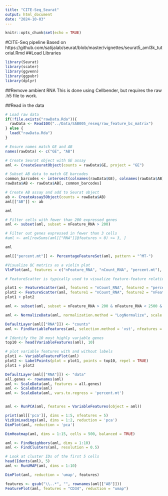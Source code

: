 ```yaml
---
title: "CITE-Seq_Seurat"
output: html_document
date: "2024-10-03"
---
```


```r
knitr::opts_chunk$set(echo = TRUE)
```

#CITE-Seq pipeline
Based on https://github.com/satijalab/seurat/blob/master/vignettes/seurat5_aml3k_tutorial.Rmd
##Load Libraries
```r
library(Seurat)
library(scater)
library(ggvenn)
library(ggpubr)
library(dplyr)
```

##Remove ambient RNA
This is done using Cellbender, but requires the raw .h5 file to work.

##Read in the data
```r
# Load raw data
if(!file.exists("rawData.Rda")){
  rawData <- Read10X("../Data/SAB005_reseq/raw_feature_bc_matrix")
} else {
  load("rawData.Rda")
}

# Ensure names match GE and AB
names(rawData) <- c("GE", "AB")

# Create Seurat object with GE assay
aml <- CreateSeuratObject(counts = rawData$GE, project = "GE")

# Subset AB data to match GE barcodes
common_barcodes <- intersect(colnames(rawData$GE), colnames(rawData$AB))
rawData$AB <- rawData$AB[, common_barcodes]

# Create AB assay and add to Seurat object
ab <- CreateAssay5Object(counts = rawData$AB)
aml[["AB"]] <- ab

aml
```

```r
# Filter cells with fewer than 200 expressed genes
aml <- subset(aml, subset = nFeature_RNA > 200)

# Filter out genes expressed in fewer than 3 cells
#aml <- aml[rowSums(aml[["RNA"]]@features > 0) >= 3, ]

aml

```

```r
aml[["percent.mt"]] <- PercentageFeatureSet(aml, pattern = "^MT-")
```

```r
#Visualize QC metrics as a violin plot
VlnPlot(aml, features = c("nFeature_RNA", "nCount_RNA", "percent.mt"), ncol = 3)

# FeatureScatter is typically used to visualize feature-feature relationships, but can be used for anything calculated by the object, i.e. columns in object metadata, PC scores etc.

plot1 <- FeatureScatter(aml, feature1 = "nCount_RNA", feature2 = "percent.mt")
plot2 <- FeatureScatter(aml, feature1 = "nCount_RNA", feature2 = "nFeature_RNA") 
plot1 + plot2

aml <- subset(aml, subset = nFeature_RNA > 200 & nFeature_RNA < 2500 & percent.mt < 5)
```

```r
aml <- NormalizeData(aml, normalization.method = "LogNormalize", scale.factor = 1e4)
```


```r
DefaultLayer(aml[["RNA"]]) <- "counts"
aml <- FindVariableFeatures(aml, selection.method = 'vst', nfeatures = 2000)

# Identify the 10 most highly variable genes
top10 <- head(VariableFeatures(aml), 10)

# plot variable features with and without labels
plot1 <- VariableFeaturePlot(aml)
plot2 <- LabelPoints(plot = plot1, points = top10, repel = TRUE)
plot1 + plot2
```

```r
DefaultLayer(aml[["RNA"]]) <- "data"
all.genes <- rownames(aml)
aml <- ScaleData(aml, features = all.genes)
aml <- ScaleData(aml)
aml <- ScaleData(aml, vars.to.regress = 'percent.mt')


aml <- RunPCA(aml, features = VariableFeatures(object = aml))
```

```r
print(aml[['pca']], dims = 1:5, nfeatures = 5)
VizDimLoadings(aml, dims = 1:2, reduction = 'pca')
DimPlot(aml, reduction = 'pca')
```

```r
DimHeatmap(aml, dims = 1:15, cells = 500, balanced = TRUE)
```

```r
aml <- FindNeighbors(aml, dims = 1:10)
aml <- FindClusters(aml, resolution = 0.5)

# Look at cluster IDs of the first 5 cells
head(Idents(aml), 5)
aml <- RunUMAP(aml, dims = 1:10)
```

```r
DimPlot(aml, reduction = 'umap', features)
```
```r
features <- gsub("\\..*", "", rownames(aml[["AB"]]))
FeaturePlot(aml, features = "CD34", reduction = "umap")

```

